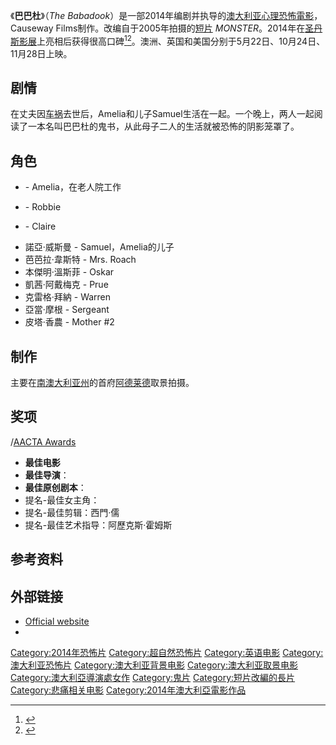 {{noteTA
|T=zh-tw:鬼敲門; zh-cn:巴巴杜;zh-hk:鬼敲門;
|G1=Movie
|G2=Show
|1=zh-tw:鬼敲門; zh-cn:巴巴杜;zh-hk:鬼敲門;
}}
{{Infobox film
| name           = The Babadook
| image          = The-Babadook-Poster.jpg
| alt            = 
| caption        = 电影海报
| director       = {{link-en|珍妮佛·肯特|Jennifer Kent}}
| producer       = 克里斯蒂娜·賽頓<br>克里斯丁·莫里爾
| writer         = {{link-en|珍妮佛·肯特|Jennifer Kent}}
| starring       = {{link-en|艾絲·戴維斯|Essie Davis}}<br>{{link-en|丹尼爾・亨歇爾|Daniel Henshall}}<br>{{link-en|海莉·麥克林尼|Hayley McElhinney}}<br>諾亞·威斯曼<br>芭芭拉·韋斯特<br>本傑明·溫斯菲
| music          = {{link-en|杰德﹒库泽尔|Jed Kurzel}}
| cinematography = 拉德克·拉祖克
| editing        = 西門·儒
| studio         = Causeway Films
| distributor    = Cinetic Media/eOne Films International/IFC
| released       = {{Film date|2014|01|17|圣丹斯影展|2014|05|22|{{AUS}}|2014|10|24|{{ENG}}|2014|11|28|{{USA}}}}
| runtime        = 94 分钟
| country        = {{AUS}}
| language       = 英语
| budget         = {{USD|200萬}}
| gross          = {{USD|670萬}}<ref>{{cite web|title=The Babadook|url=http://www.boxofficemojo.com/movies/?page=main&id=babadook.htm|website=Box Office Mojo|publisher=IMDb.com, Inc|accessdate=21 November 2014|date=2 November 2014|archive-date=2015-09-15|archive-url=https://web.archive.org/web/20150915001058/http://www.boxofficemojo.com/movies/?page=main&id=babadook.htm|dead-url=no}}</ref>
}}

《'''巴巴杜'''》（''The Babadook''）是一部2014年{{link-en|珍妮佛·肯特|Jennifer Kent}}编剧并执导的[[澳大利亚|澳大利亚]][[心理恐怖片|心理恐怖電影]]，Causeway Films制作。改编自{{link-en|珍妮佛·肯特|Jennifer Kent}}于2005年拍摄的[[短片|短片]] ''MONSTER''。2014年在[[圣丹斯影展|圣丹斯影展]]上亮相后获得很高口碑<ref>{{cite news | url=http://www.filmink.com.au/news/two-aussie-features-selected-for-sundance/ | work=[[Filmink|Filmink]] | first=Eden | last=Caceda | title=Two Aussie Features Selected For Sundance | date=December 9, 2013 | deadurl=yes | archiveurl=https://web.archive.org/web/20150627074856/http://www.filmink.com.au/news/two-aussie-features-selected-for-sundance/ | archivedate=2015年6月27日 }}</ref><ref>{{cite news | url=http://www.hollywoodreporter.com/review/babadook-sundance-review-673048 | work=[[The_Hollywood_Reporter|The Hollywood Reporter]] | first=David | last=Rooney | title=''The Babadook'': Sundance Review | date=January 21, 2014 | accessdate=2014-11-28 | archive-date=2014-12-16 | archive-url=https://web.archive.org/web/20141216161915/http://www.hollywoodreporter.com/review/babadook-sundance-review-673048 | dead-url=no }}</ref>。澳洲、英国和美国分别于5月22日、10月24日、11月28日上映。

==剧情==
在丈夫因[[车祸|车祸]]去世后，Amelia和儿子Samuel生活在一起。一个晚上，两人一起阅读了一本名叫巴巴杜的鬼书，从此母子二人的生活就被恐怖的阴影笼罩了。

==角色==
*{{link-en|艾絲·戴維斯|Essie Davis}} - Amelia，在老人院工作
*{{link-en|丹尼爾・亨歇爾|Daniel Henshall}} - Robbie
*{{link-en|海莉·麥克林尼|Hayley McElhinney}} - Claire
*諾亞·威斯曼 - Samuel，Amelia的儿子
*芭芭拉·韋斯特 - Mrs. Roach
*本傑明·溫斯菲 - Oskar
*凱茜·阿戴梅克 - Prue
*克雷格·拜納 - Warren
*亞當·摩根 - Sergeant
*皮塔·香農 - Mother #2

==制作==
主要在[[南澳大利亚州|南澳大利亚州]]的首府[[阿德莱德|阿德莱德]]取景拍摄。

== 奖项 ==
{{link-en|第四届澳洲影視藝術學院獎|4th AACTA Awards}}/[[澳大利亞影視藝術學院獎|AACTA Awards]]
*'''最佳电影'''
*'''最佳导演'''：{{link-en|珍妮佛·肯特|Jennifer Kent}}
*'''最佳原创剧本'''：{{link-en|珍妮佛·肯特|Jennifer Kent}}
*提名-最佳女主角：{{link-en|艾絲·戴維斯|Essie Davis}}
*提名-最佳剪辑：西門·儒
*提名-最佳艺术指导：阿歷克斯·霍姆斯

==参考资料==
{{Reflist|2}}

==外部链接==
* [https://web.archive.org/web/20150404075809/http://thebabadook.com/ Official website] 
* {{IMDb title|2321549}}

{{DEFAULTSORT:Babadook, The}}
[[Category:2014年恐怖片|Category:2014年恐怖片]]
[[Category:超自然恐怖片|Category:超自然恐怖片]]
[[Category:英语电影|Category:英语电影]]
[[Category:澳大利亚恐怖片|Category:澳大利亚恐怖片]]
[[Category:澳大利亚背景电影|Category:澳大利亚背景电影]]
[[Category:澳大利亚取景电影|Category:澳大利亚取景电影]]
[[Category:澳大利亞導演處女作|Category:澳大利亞導演處女作]]
[[Category:鬼片|Category:鬼片]]
[[Category:短片改編的長片|Category:短片改編的長片]]
[[Category:悲痛相关电影|Category:悲痛相关电影]]
[[Category:2014年澳大利亞電影作品|Category:2014年澳大利亞電影作品]]